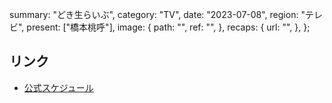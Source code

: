   summary: "どき生らいぶ",
  category: "TV",
  date: "2023-07-08",
  region: "テレビ",
  present: ["橋本桃呼"],
  image: {
    path: "",
    ref: "",
  },
  recaps: {
    url: "",
  },
};

## リンク

- [公式スケジュール](https://takanenonadeshiko.jp/?p=1177)
